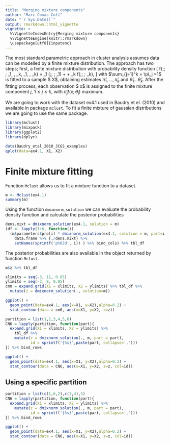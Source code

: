 ```yaml
---
title: "Merging mixture components"
author: "Marc Comas-Cufí"
date: "`r Sys.Date()`"
output: rmarkdown::html_vignette
vignette: >
  %\VignetteIndexEntry{Merging mixture components}
  %\VignetteEngine{knitr::rmarkdown}
  \usepackage[utf8]{inputenc}
---
```


The most standard parametric approach in cluster analysis assumes data can be modelled by a finite mixture distribution. The approach has two steps; first, a finite mixture distribution with probability density function \[ f(\;\cdot\; ; \pi_1, \dots, \pi_k, \theta_1, \dots, \theta_k) = \pi_1   (\;\cdot\; ; \theta_1) + \dots + \pi_k f(\;\cdot\; ; \theta_k), \] with $\sum_{j=1}^k = \pi_j =1$ is fitted to a sample $ X$, obtaining estimates $\hat{\pi}_1, \dots, \hat{\pi}_k$ and $\hat{\theta}_1 \dots \hat{\theta}_k$. After the fitting process, each observation $ x$ is assigned to the finite mixture component $j$, $1\leq j \leq k$, with $\hat{\pi}_j f( x ; \hat{\theta}_j)$ maximum. 

We are going to work with the dataset ex4.1 used in Baudry et el. (2010) and available in package `mclust`. To fit a finite mixture of gaussian distributions we are going to use the same package. 

```r
library(mclust)
library(mixpack)
library(ggplot2)
library(dplyr)
```

```r
data(Baudry_etal_2010_JCGS_examples)
qplot(data=ex4.1, X1, X2)
```

# Finite mixture fitting

Function `Mclust` allows us to fit a mixture function to a dataset.

```r
m <- Mclust(ex4.1)
summary(m)
```

Using the function `dmixnorm_solution` we can evaluate the probability density function and calculate the posterior probabilities

```r
dens.mixt = dmixnorm_solution(ex4.1, solution = m)
(df <- lapply(1:6, function(i) 
  (m$parameters$pro[i] * dmixnorm_solution(ex4.1, solution = m, part=i)) %>%
    data.frame %>% {./dens.mixt} %>%
    setNames(sprintf('p%02d', i)) ) %>% bind_cols) %>% tbl_df
```

The posterior probabilities are also available in the object returned by function `Mclust`.

```r
m$z %>% tbl_df
```

```r
xlimits = seq(-3, 11, 0.05)
ylimits = seq(-3, 8, 0.05)
cm0 = expand.grid(X1 = xlimits, X2 = ylimits) %>% tbl_df %>%
  mutate(z = dmixnorm_solution(., solution=m))
```

```r
ggplot() + 
  geom_point(data=ex4.1, aes(x=X1, y=X2),alpha=0.2) + 
  stat_contour(data = cm0, aes(x=X1, y=X2, z=z))
```


```r
partition = list(1,2,3,4,5,6)
CN6 = lapply(partition, function(part){
  expand.grid(X1 = xlimits, X2 = ylimits) %>%
    tbl_df %>%
    mutate(z = dmixnorm_solution(., m, part = part),
           id = sprintf('{%s}',paste(part, collapse=',')))
}) %>% bind_rows

ggplot() + 
  geom_point(data=ex4.1, aes(x=X1, y=X2),alpha=0.2) + 
  stat_contour(data = CN6, aes(x=X1, y=X2, z=z, col=id))
```

## Using a specific partition

```r
partition = list(c(1,6,2),c(3,4),5)
CN6 = lapply(partition, function(part){
  expand.grid(X1 = xlimits, X2 = ylimits) %>%
    mutate(z = dmixnorm_solution(., m, part = part),
           id = sprintf('{%s}',paste(part, collapse=',')))
}) %>% bind_rows

ggplot() + 
  geom_point(data=ex4.1, aes(x=X1, y=X2),alpha=0.2) + 
  stat_contour(data = CN6, aes(x=X1, y=X2, z=z, col=id))
```

